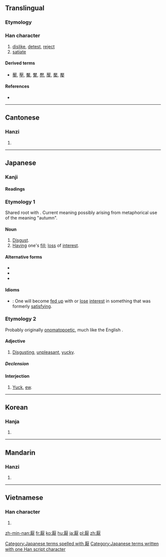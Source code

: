{{also|厌}}
==Translingual==

===Etymology===
{{Han compound|厂|猒|c1=s|c2=p|ls=psc}}

===Han character===
{{Han char|rn=27|rad=厂|as=12|sn=14|four=7123<sub>4</sub>|canj=一日月大 (MABK)}}

# [[dislike]], [[detest]], [[reject]]
# [[satiate]]

====Derived terms====
* [[靨]], [[壓]], [[魘]], [[黶]], [[懕]], [[擪]], [[檿]], [[嬮]]

====References====
* {{Han ref|kx=0162.510|dkj=03025|dj=0370.300|hdz=10078.030|uh=53AD|ud=21421|bh=B9BD|bd=47549}}

----

==Cantonese==

===Hanzi===
{{yue-hanzi|jyut=|y=yim3|sim=厌}}

# {{defn|lang=yue|sort=厂12}}

----

==Japanese==

===Kanji===
{{ja-kanji|grade=uc|rs=厂12}}

====Readings====
{{ja-readings
|on=[[あん]] (an), [[えん]] (en), [[おう]] (ō), [[おん]] (on), [[ゆう]] (yū), [[よう]] (yō)
|kun=[[あきる|あ-きる]] ([[厭きる]], akiru), [[いとう|いと-う]] ([[厭う]], itou), [[いや]] (iya), [[おさえる|おさ-える]] ([[厭える]] osaeru)
}}

===Etymology 1===
Shared root with {{l|ja|秋|tr=''aki'', "[[autumn]]"}}.  Current meaning possibly arising from metaphorical use of the meaning "autumn".

====Noun====
{{ja-noun|k|hira=あき|rom=aki}}

# [[disgust|Disgust]].
# [[having|Having]] one's [[fill]]; [[loss]] of [[interest]].

====Alternative forms====
* {{l|ja|厭き}}
* {{l|ja|飽}}
* {{l|ja|飽き}}

====Idioms====
* {{Jpan|厭き[[が]][[来る]]}}: One will become [[fed up]] with or [[lose]] [[interest]] in something that was formerly [[satisfying]].

===Etymology 2===
Probably originally [[onomatopoetic]], much like the English {{term|yuck}}.

====Adjective====
{{ja-adj|k|decl=na|hira=いや|rom=iya}}

# [[disgusting|Disgusting]], [[unpleasant]], [[yucky]].

=====Declension=====
{{ja-na|厭|いや|iya}}

====Interjection====
{{ja-pos|k|interjection|hira=いや|rom=iya}}

# [[yuck|Yuck]], [[ew]].

[[Category:Japanese terms spelled with 厭]]
[[Category:Japanese terms written with one Han script character]]
----

==Korean==

===Hanja===
{{ko-hanja|hangeul=[[염]], [[엽]]|rv=yeom, yeop|mr=yŏm, yŏp}}

# {{defn|lang=ko|sort=厂12}}

----

==Mandarin==

===Hanzi===
{{cmn-hanzi|sim=厌|pin=[[yàn]] ([[yan4]])|wg=yen<sup>4</sup>}}

# {{defn|lang=cmn|sort=厂12}}

----

==Vietnamese==

===Han character===
{{vi-hantu|[[yếm]], [[ướm]], [[ếm]], [[êm]], [[im]]|rs=厂12}}

# {{defn|lang=vi|sort=厂12}}

[[zh-min-nan:厭]]
[[fr:厭]]
[[ko:厭]]
[[hu:厭]]
[[ja:厭]]
[[pl:厭]]
[[zh:厭]]